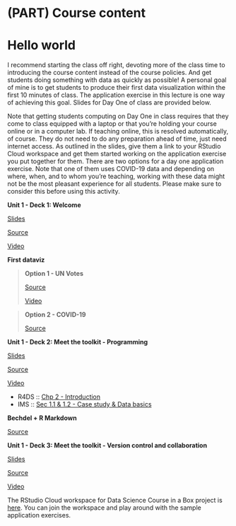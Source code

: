 # (PART) Course content {.unnumbered}

# Hello world {#hello-world}

I recommend starting the class off right, devoting more of the class time to introducing the course content instead of the course policies.
And get students doing something with data as quickly as possible!
A personal goal of mine is to get students to produce their first data visualization within the first 10 minutes of class.
The application exercise in this lecture is one way of achieving this goal.
Slides for Day One of class are provided below.

Note that getting students computing on Day One in class requires that they come to class equipped with a laptop or that you're holding your course online or in a computer lab.
If teaching online, this is resolved automatically, of course.
They do not need to do any preparation ahead of time, just need internet access.
As outlined in the slides, give them a link to your RStudio Cloud workspace and get them started working on the application exercise you put together for them.
There are two options for a day one application exercise.
Note that one of them uses COVID-19 data and depending on where, when, and to whom you're teaching, working with these data might not be the most pleasant experience for all students.
Please make sure to consider this before using this activity.

::: {.slide-deck}
**Unit 1 - Deck 1: Welcome**

::: {.slides}
[Slides](https://rstudio-education.github.io/datascience-box/course-materials/slides/u1_d01-welcome/u1_d01-welcome.html#1)
:::

::: {.source}
[Source](https://github.com/rstudio-education/datascience-box/tree/master/course-materials/slides/u1_d01-welcome)
:::

::: {.video}
[Video](https://youtu.be/OJ1xR0ObhIw)
:::
:::

::: {.application-exercise}
**First dataviz**

> **Option 1 - UN Votes**
>
> ::: {.source}
> [Source](https://github.com/rstudio-education/datascience-box/tree/master/course-materials/application-exercises/ae-01a-un-votes/ae-01a-un-votes.Rmd)
> :::
>
> ::: {.video}
> [Video](https://youtu.be/r-uTBEclM1E)
> :::

> **Option 2 - COVID-19**
>
> ::: {.source}
> [Source](https://github.com/rstudio-education/datascience-box/blob/master/course-materials/application-exercises/ae-01b-covid/covid.Rmd)
> :::
:::

::: {.slide-deck}
**Unit 1 - Deck 2: Meet the toolkit - Programming**

::: {.slides}
[Slides](https://rstudio-education.github.io/datascience-box/course-materials/slides/u1-d02-toolkit-r/u1-d02-toolkit-r.html#1)
:::

::: {.source}
[Source](https://github.com/rstudio-education/datascience-box/tree/master/course-materials/slides/u1-d02-toolkit-r)
:::

::: {.video}
[Video](https://youtu.be/mTAZLFcpnLI)
:::

::: {.reading}
-   R4DS :: [Chp 2 - Introduction](https://r4ds.had.co.nz/explore-intro.html)
-   IMS :: [Sec 1.1 & 1.2 - Case study & Data basics](https://openintro-ims.netlify.app/getting-started-with-data.html#basic-stents-strokes)
:::
:::

::: {.application-exercise}
**Bechdel + R Markdown**

::: {.source}
[Source](https://github.com/rstudio-education/datascience-box/tree/master/course-materials/application-exercises/ae-02-bechdel-rmarkdown/ae-02-bechdel-rmarkdown.Rmd)
:::
:::

::: {.slide-deck}
**Unit 1 - Deck 3: Meet the toolkit - Version control and collaboration**

::: {.slides}
[Slides](https://rstudio-education.github.io/datascience-box/course-materials/slides/u1-d03-toolkit-git/u1-d03-toolkit-git.html#1)
:::

::: {.source}
[Source](https://github.com/rstudio-education/datascience-box/tree/master/course-materials/slides/u1-d03-toolkit-git)
:::

::: {.video}
[Video](https://youtu.be/124DQasLyNQ)
:::
:::

::: {.rstudio-cloud}
The RStudio Cloud workspace for Data Science Course in a Box project is [here](https://rstudio.cloud/spaces/1655/join?access_code=5rdjusfIYF5iI0Gum2vNsBDLdtdnIEELBkf2EivK).
You can join the workspace and play around with the sample application exercises.
:::
